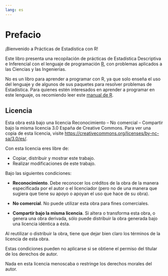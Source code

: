 ```yaml
---
lang: es
---
```


# Prefacio {.unnumbered}

¡Bienvenido a Prácticas de Estadística con R!

Este libro presenta una recopilación de prácticas de Estadística Descriptiva e Inferencial con el lenguaje de programación [R](https://www.r-project.org/), con problemas aplicados a las Ciencias y las Ingenierías.

No es un libro para aprender a programar con R, ya que solo enseña el uso del lenguaje y de algunos de sus paquetes para resolver problemas de Estadística. Para quienes estén interesados en aprender a programar en este lenguaje, os recomiendo leer este [manual de R](https://aprendeconalf.es/manual-r/).

## Licencia

Esta obra está bajo una licencia Reconocimiento – No comercial – Compartir bajo la misma licencia 3.0 España de Creative Commons. Para ver una copia de esta licencia, visite [https://creativecommons.org/licenses/by-nc-sa/3.0/es/](https://creativecommons.org/licenses/by-nc-sa/3.0/es/).

Con esta licencia eres libre de:

- Copiar, distribuir y mostrar este trabajo.
- Realizar modificaciones de este trabajo.

Bajo las siguientes condiciones:

- **Reconocimiento**. Debe reconocer los créditos de la obra de la manera especificada por el autor o el licenciador (pero no de una manera que sugiera que tiene su apoyo o apoyan el uso que hace de su obra).

- **No comercial**. No puede utilizar esta obra para fines comerciales.

- **Compartir bajo la misma licencia**. Si altera o transforma esta obra, o genera una obra derivada, sólo puede distribuir la obra generada bajo una licencia idéntica a ésta.

Al reutilizar o distribuir la obra, tiene que dejar bien claro los términos de la licencia de esta obra.

Estas condiciones pueden no aplicarse si se obtiene el permiso del titular de los derechos de autor.

Nada en esta licencia menoscaba o restringe los derechos morales del autor.